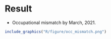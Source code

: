 # Result

- Occupational mismatch by March, 2021.

```r
include_graphics("R/figure/occ_mismatch.png")
```

